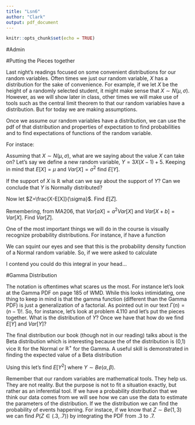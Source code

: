 ```yaml
---
title: "Lsn6"
author: "Clark"
output: pdf_document
---
```


```r
knitr::opts_chunk$set(echo = TRUE)
```

#Admin


#Putting the Pieces together

Last night's readings focused on some convenient distributions for our random variables.  Often times we just \textit{assume} our random variable, $X$ has a distribution for the sake of convenience.  For example, if we let $X$ be the height of a randomly selected student, it might make sense that $X\sim N(\mu, \sigma)$.  However, as we will show later in class, other times we will make use of tools such as the central limit theorem to \textit{prove} that our random variables have a distribution.  But for today we are making assumptions.

Once we assume our random variables have a distribution, we can use the pdf of that distribution and properties of expectation to find probabilities and to find expectations of functions of the random variable.

For instace:

Assuming that $X\sim N(\mu,\sigma)$, what are we saying about the value $X$ can take on?  Let's say we define a new random variable, $Y=3X(X-1)+5$.   Keeping in mind that $E[X]=\mu$ and $Var[X]=\sigma^2$ find $E[Y]$.  

\vspace{3.in}

If the support of $X$ is $\mathbb{R}$ what can we say about the support of $Y$?  Can we conclude that $Y$ is Normally distributed?

\vspace{1.in}

Now let $Z=\frac{X-E[X]}{\sigma}$.  Find $E[Z]$.

\vspace{3.in}

Remembering, from MA206, that $Var[aX]=a^2 Var[X]$ and $Var[X+b]=Var[X]$.  Find $Var[Z]$.

\vspace{3.in}

One of the most important things we will do in the course is visually recognize probability distributions.  For instance, if have a function
\begin{align*}
&f(x)=\exp \left(\frac{-1}{2}[x-3]\right)
\end{align*}

We can squint our eyes and see that this is \textit{almost} the probability density function of a Normal random variable.  So, if we were asked to calculate

\begin{align*}
& \int_{-\infty}^{\infty}f(x) dx
\end{align*}

I contend you could do this integral in your head...

#Gamma Distribution

The notation is oftentimes what scares us the most.  For instance let's look at the Gamma PDF on page 185 of WMD.  While this looks intimidating, one thing to keep in mind is that the gamma function (different than the Gamma PDF) is just a generalization of a factorial.  As pointed out in our text $\Gamma (n) = (n-1)!$.  So, for instance, let's look at problem 4.110 and let's put the pieces together.  What is the distribution of $Y$?  Once we have that how do we find $E[Y]$ and $Var[Y]$?

\vspace{2.in}

The final distribution our book (though not in our reading)  talks about is the Beta distribution which is interesting because the \textit{support} of the distribution is (0,1) vice $\mathbb{R}$ for the Normal or $\mathbb{R}^+$ for the Gamma.  A useful skill is demonstrated in finding the expected value of a Beta distribution

\vspace{3.in}

Using this let's find $E[Y^2]$ where $Y\sim Be(\alpha,\beta)$.

\vspace{3.in}

Remember that our random variables are mathematical tools.  They help us.  They are not reality.  But the purpose is not to fit a situation exactly, but rather as an inferential tool.  If we have a probability distribution that we think our data comes from we will see how we can use the data to estimate the parameters of the distribution.  If we \textit{know} the distribution we can find the probability of events happening.  For instace, if we know that $Z \sim Be(1,3)$ we can find $P(Z \in (.3,.7))$ by integrating the PDF from .3 to .7.

